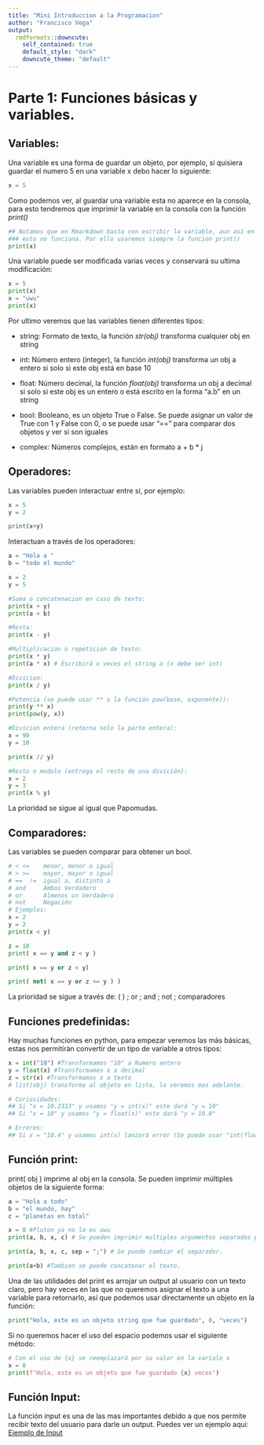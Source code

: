 ```yaml
---
title: "Mini Introduccion a la Programacion"
author: "Francisco Vega"
output:
  rmdformats::downcute:
    self_contained: true
    default_style: "dark"
    downcute_theme: "default"
---
```


# Parte 1: Funciones básicas y variables.

## Variables:

Una variable es una forma de guardar un objeto, por ejemplo, si quisiera guardar el numero 5 en una variable x debo hacer lo siguiente:

```python
x = 5
```

Como podemos ver, al guardar una variable esta no aparece en la consola, para esto tendremos que imprimir la variable en la consola con la función *print()*

```python
## Notamos que en Rmarkdown basta con escribir la variable, aun así en python
### esto no funciona. Por ello usaremos siempre la funcion print()
print(x)
```

Una variable puede ser modificada varias veces y conservará su ultima modificación:

```python
x = 5
print(x)
x = "uwu"
print(x)
```

Por ultimo veremos que las variables tienen diferentes tipos:

-   string: Formato de texto, la función *str(obj)* transforma cualquier obj en string

-   int: Número entero (integer), la función *int(obj)* transforma un obj a entero si solo si este obj está en base 10

-   float: Número decimal, la función *float(obj)* transforma un obj a decimal si solo si este obj es un entero o está escrito en la forma "a.b" en un string

-   bool: Booleano, es un objeto True o False. Se puede asignar un valor de True con 1 y False con 0, o se puede usar "==" para comparar dos objetos y ver si son iguales

-   complex: Números complejos, están en formato a + b \* j

## Operadores:

Las variables pueden interactuar entre si, por ejemplo:

```python
x = 5
y = 2

print(x+y)
```

Interactuan a través de los operadores:

```python
a = "Hola a "
b = "todo el mundo"

x = 2
y = 5

#Suma o concatenacion en caso de texto:
print(x + y)
print(a + b)
```

```python
#Resta:
print(x - y)
```

```python
#Multiplicacion o repeticion de texto:
print(x * y)
print(a * x) # Escribirá x veces el string a (x debe ser int)
```

```python
#Divicion:
print(x / y)
```

```python
#Potencia (se puede usar ** o la función pow(base, exponente)):
print(y ** x) 
print(pow(y, x))
```

```python
#Divicion entera (retorna solo la parte entera):
x = 99
y = 10

print(x // y)
```

```python
#Resto o modulo (entrega el resto de una divición):
x = 2
y = 3
print(x % y)
```

La prioridad se sigue al igual que Papomudas.

## Comparadores:

Las variables se pueden comparar para obtener un bool.

```python
# < <=    menor, menor o igual 
# > >=    mayor, mayor o igual
# ==  !=  igual a, distinto a
# and     Ambos Verdadero
# or      Almenos un Verdadero
# not     Negación
# Ejemplos:
x = 2
y = 2
print(x < y)

z = 10
print( x == y and z < y )

print( x == y or z < y)

print( not( x == y or z <= y ) )
```

La prioridad se sigue a través de: ( ) ; or ; and ; not ; comparadores

## Funciones predefinidas:

Hay muchas funciones en python, para empezar veremos las más básicas, estas nos permitirán convertir de un tipo de variable a otros tipos:

```python
x = int("10") #Transformamos "10" a Numero entero
y = float(x) #Transformamos x a decimal
z = str(x) #Transformamos x a texto
# list(obj) transforma al objeto en lista, lo veremos mas adelante. 

# Curiosidades:
## Si "x = 10.2313" y usamos "y = int(x)" este dará "y = 10"
## Si "x = 10" y usamos "y = float(x)" este dará "y = 10.0"

# Errores:
## Si x = "10.4" y usamos int(x) lanzará error (Se puede usar "int(float(x))" )
```

## Función print:

print( obj ) imprime al obj en la consola. Se pueden imprimir múltiples objetos de la siguiente forma:

```python
a = "Hola a todo"
b = "el mundo, hay"
c = "planetas en total"

x = 8 #Pluton ya no lo es uwu
print(a, b, x, c) # Se pueden imprimir multiples argumentos separados por espacios

print(a, b, x, c, sep = ";") # Se puede cambiar el separador.

print(a+b) #Tambien se puede concatenar el texto.
```

Una de las utilidades del print es arrojar un output al usuario con un texto claro, pero hay veces en las que no queremos asignar el texto a una variable para retornarlo, así que podemos usar directamente un objeto en la función:

```python
print("Hola, este es un objeto string que fue guardado", 0, "veces")
```

Si no queremos hacer el uso del espacio podemos usar el siguiente método:

```python
# Con el uso de {x} se reemplazará por su valor en la variale x
x = 0
print(f"Hola, este es un objeto que fue guardado {x} veces")

```

## Función Input:

La función input es una de las mas importantes debido a que nos permite recibir texto del usuario para darle un output. Puedes ver un ejemplo aqui: [Ejemplo de Input](https://beitey.github.io/Intro-a-Python/Codigos/Input_example.py)
